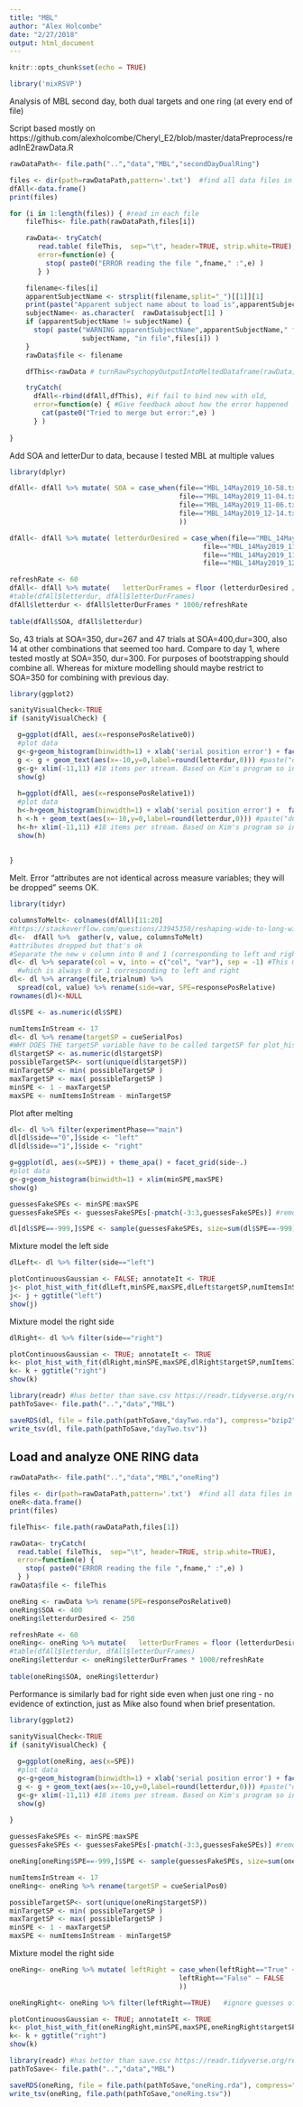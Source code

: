 ```yaml
---
title: "MBL"
author: "Alex Holcombe"
date: "2/27/2018"
output: html_document
---
```


```r
knitr::opts_chunk$set(echo = TRUE)

library('mixRSVP')
```

Analysis of MBL second day, both dual targets and one ring (at every end of file) 

Script based mostly on https://github.com/alexholcombe/Cheryl_E2/blob/master/dataPreprocess/readInE2rawData.R

```r

rawDataPath<- file.path("..","data","MBL","secondDayDualRing")

files <- dir(path=rawDataPath,pattern='.txt')  #find all data files in this directory
dfAll<-data.frame()
print(files)
```


```r
for (i in 1:length(files)) { #read in each file
    fileThis<- file.path(rawDataPath,files[i])

    rawData<- tryCatch(
       read.table( fileThis,  sep="\t", header=TRUE, strip.white=TRUE),
       error=function(e) {
         stop( paste0("ERROR reading the file ",fname," :",e) )
       } )

    filename<-files[i]
    apparentSubjectName <- strsplit(filename,split="_")[[1]][1]
    print(paste("Apparent subject name about to load is",apparentSubjectName))
    subjectName<- as.character(  rawData$subject[1] )
    if (apparentSubjectName != subjectName) {
      stop( paste("WARNING apparentSubjectName",apparentSubjectName," from filename does not match subjectName in data structure",
                  subjectName, "in file",files[i]) )
    }
    rawData$file <- filename

    dfThis<-rawData # turnRawPsychopyOutputIntoMeltedDataframe(rawData)

    tryCatch(
      dfAll<-rbind(dfAll,dfThis), #if fail to bind new with old,
      error=function(e) { #Give feedback about how the error happened
        cat(paste0("Tried to merge but error:",e) )
      } )
      
}
```

Add SOA and letterDur to data, because I tested MBL at multiple values

```r
library(dplyr)

dfAll<- dfAll %>% mutate( SOA = case_when(file=="MBL_14May2019_10-58.txt" ~ 350,
                                          file=="MBL_14May2019_11-04.txt" ~ 400,
                                          file=="MBL_14May2019_11-06.txt" ~ 400,
                                          file=="MBL_14May2019_12-14.txt" ~ 350
                                          ))

dfAll<- dfAll %>% mutate( letterdurDesired = case_when(file=="MBL_14May2019_10-58.txt" ~ 200,
                                                file=="MBL_14May2019_11-04.txt" ~ 250,
                                                file=="MBL_14May2019_11-06.txt" ~ 300,
                                                file=="MBL_14May2019_12-14.txt" ~ 280) )

refreshRate <- 60
dfAll<- dfAll %>% mutate(   letterDurFrames = floor (letterdurDesired / (1000./refreshRate) )  )
#table(dfAll$letterdur, dfAll$letterDurFrames)
dfAll$letterdur <- dfAll$letterDurFrames * 1000/refreshRate
                               
table(dfAll$SOA, dfAll$letterdur)                 
```
So, 43 trials at SOA=350, dur=267 and 47 trials at SOA=400,dur=300, also 14 at other combinations that seemed too hard.
Compare to day 1, where tested mostly at SOA=350, dur=300.
For purposes of bootstrapping should combine all. Whereas for mixture modelling should maybe restrict to SOA=350 for combining with previous day.

```r
library(ggplot2)

sanityVisualCheck<-TRUE
if (sanityVisualCheck) {

  g=ggplot(dfAll, aes(x=responsePosRelative0))
  #plot data
  g<-g+geom_histogram(binwidth=1) + xlab('serial position error') + facet_grid(.~SOA) + ggtitle('left letter')
  g <- g + geom_text(aes(x=-10,y=0,label=round(letterdur,0))) #paste("dur:",)))
  g<-g+ xlim(-11,11) #18 items per stream. Based on Kim's program so included letters that were never presented in the stream
  show(g)
  
  h=ggplot(dfAll, aes(x=responsePosRelative1))
  #plot data
  h<-h+geom_histogram(binwidth=1) + xlab('serial position error') +  facet_grid(letterdur~SOA) + ggtitle('right letter')
  h <-h + geom_text(aes(x=-10,y=0,label=round(letterdur,0))) #paste("dur:",)))
  h<-h+ xlim(-11,11) #18 items per stream. Based on Kim's program so included letters that were never presented in the stream
  show(h)
  
  
}
```



Melt. Error "attributes are not identical across measure variables; they will be dropped" seems OK.

```r
library(tidyr)

columnsToMelt<- colnames(dfAll)[11:20]
#https://stackoverflow.com/questions/23945350/reshaping-wide-to-long-with-multiple-values-columns
dl<-  dfAll %>%  gather(v, value, columnsToMelt)
#attributes dropped but that's ok
#Separate the new v column into 0 and 1 (corresponding to left and right)
dl<- dl %>% separate(col = v, into = c("col", "var"), sep = -1) #This means separate it at the last character, 
  #which is always 0 or 1 corresponding to left and right
dl<- dl %>% arrange(file,trialnum) %>% 
  spread(col, value) %>% rename(side=var, SPE=responsePosRelative)
rownames(dl)<-NULL

dl$SPE <- as.numeric(dl$SPE)


```

```r
numItemsInStream <- 17
dl<- dl %>% rename(targetSP = cueSerialPos)
#WHY DOES THE targetSP variable have to be called targetSP for plot_hist_with_fit when you have to pass the motherfucker? Because createGuessingDistribution creates guessing distribution from scratch. Is that necessary?
dl$targetSP <- as.numeric(dl$targetSP)
possibleTargetSP<- sort(unique(dl$targetSP))
minTargetSP <- min( possibleTargetSP ) 
maxTargetSP <- max( possibleTargetSP )
minSPE <- 1 - maxTargetSP
maxSPE <- numItemsInStream - minTargetSP
```


Plot after melting
```r
dl<- dl %>% filter(experimentPhase=="main")
dl[dl$side=="0",]$side <- "left"
dl[dl$side=="1",]$side <- "right"

g=ggplot(dl, aes(x=SPE)) + theme_apa() + facet_grid(side~.)
#plot data
g<-g+geom_histogram(binwidth=1) + xlim(minSPE,maxSPE)
show(g)
```


```r
guessesFakeSPEs <- minSPE:maxSPE
guessesFakeSPEs <- guessesFakeSPEs[-pmatch(-3:3,guessesFakeSPEs)] #remove -3:3 to be sure they're modeled as part of the uniform distribution #https://stackoverflow.com/questions/49742315/how-to-delete-multiple-values-from-a-vector-but-not-all-of-them

dl[dl$SPE==-999,]$SPE <- sample(guessesFakeSPEs, size=sum(dl$SPE==-999),replace=TRUE)
```

Mixture model the left side
```r

dlLeft<- dl %>% filter(side=="left")

plotContinuousGaussian <- FALSE; annotateIt <- TRUE
j<- plot_hist_with_fit(dlLeft,minSPE,maxSPE,dlLeft$targetSP,numItemsInStream,plotContinuousGaussian,annotateIt, FALSE)
j<- j + ggtitle("left")
show(j)
```

Mixture model the right side
```r

dlRight<- dl %>% filter(side=="right") 

plotContinuousGaussian <- TRUE; annotateIt <- TRUE
k<- plot_hist_with_fit(dlRight,minSPE,maxSPE,dlRight$targetSP,numItemsInStream,plotContinuousGaussian,annotateIt, FALSE)
k<- k + ggtitle("right")
show(k)
```

```r
library(readr) #has better than save.csv https://readr.tidyverse.org/reference/write_delim.html
pathToSave<- file.path("..","data","MBL")

saveRDS(dl, file = file.path(pathToSave,"dayTwo.rda"), compress="bzip2")
write_tsv(dl, file.path(pathToSave,"dayTwo.tsv"))
```

## Load and analyze ONE RING data
```r
rawDataPath<- file.path("..","data","MBL","oneRing")

files <- dir(path=rawDataPath,pattern='.txt')  #find all data files in this directory
oneR<-data.frame()
print(files)
```


```r

fileThis<- file.path(rawDataPath,files[1])

rawData<- tryCatch(
  read.table( fileThis,  sep="\t", header=TRUE, strip.white=TRUE),
  error=function(e) {
    stop( paste0("ERROR reading the file ",fname," :",e) )
  } )
rawData$file <- fileThis

oneRing <- rawData %>% rename(SPE=responsePosRelative0)
oneRing$SOA <- 400
oneRing$letterdurDesired <- 250

refreshRate <- 60
oneRing<- oneRing %>% mutate(   letterDurFrames = floor (letterdurDesired / (1000./refreshRate) )  )
#table(dfAll$letterdur, dfAll$letterDurFrames)
oneRing$letterdur <- oneRing$letterDurFrames * 1000/refreshRate
                               
table(oneRing$SOA, oneRing$letterdur)       

```
Performance is similarly bad for right side even when just one ring - no evidence of extinction, just as Mike also found when brief presentation.
```r
library(ggplot2)

sanityVisualCheck<-TRUE
if (sanityVisualCheck) {
  
  g=ggplot(oneRing, aes(x=SPE))
  #plot data
  g<-g+geom_histogram(binwidth=1) + xlab('serial position error') + facet_grid(.~leftRight) 
  g <- g + geom_text(aes(x=-10,y=0,label=round(letterdur,0))) #paste("dur:",)))
  g<-g+ xlim(-11,11) #18 items per stream. Based on Kim's program so included letters that were never presented in the stream
  show(g)
  
}
```

```r
guessesFakeSPEs <- minSPE:maxSPE
guessesFakeSPEs <- guessesFakeSPEs[-pmatch(-3:3,guessesFakeSPEs)] #remove -3:3 to be sure they're modeled as part of the uniform distribution #https://stackoverflow.com/questions/49742315/how-to-delete-multiple-values-from-a-vector-but-not-all-of-them

oneRing[oneRing$SPE==-999,]$SPE <- sample(guessesFakeSPEs, size=sum(oneRing$SPE==-999),replace=TRUE)
```

```r
numItemsInStream <- 17
oneRing<- oneRing %>% rename(targetSP = cueSerialPos0)

possibleTargetSP<- sort(unique(oneRing$targetSP))
minTargetSP <- min( possibleTargetSP ) 
maxTargetSP <- max( possibleTargetSP )
minSPE <- 1 - maxTargetSP
maxSPE <- numItemsInStream - minTargetSP
```

Mixture model the right side
```r
oneRing<- oneRing %>% mutate( leftRight = case_when(leftRight=="True" ~ TRUE,
                                          leftRight=="False" ~ FALSE
                                          ))

oneRingRight<- oneRing %>% filter(leftRight==TRUE)   #ignore guesses of letters that weren't in the stream. Could alternatively give them random values

plotContinuousGaussian <- TRUE; annotateIt <- TRUE
k<- plot_hist_with_fit(oneRingRight,minSPE,maxSPE,oneRingRight$targetSP,numItemsInStream,plotContinuousGaussian,annotateIt, FALSE)
k<- k + ggtitle("right")
show(k)
```

```r
library(readr) #has better than save.csv https://readr.tidyverse.org/reference/write_delim.html
pathToSave<- file.path("..","data","MBL")

saveRDS(oneRing, file = file.path(pathToSave,"oneRing.rda"), compress="bzip2")
write_tsv(oneRing, file.path(pathToSave,"oneRing.tsv"))
```

